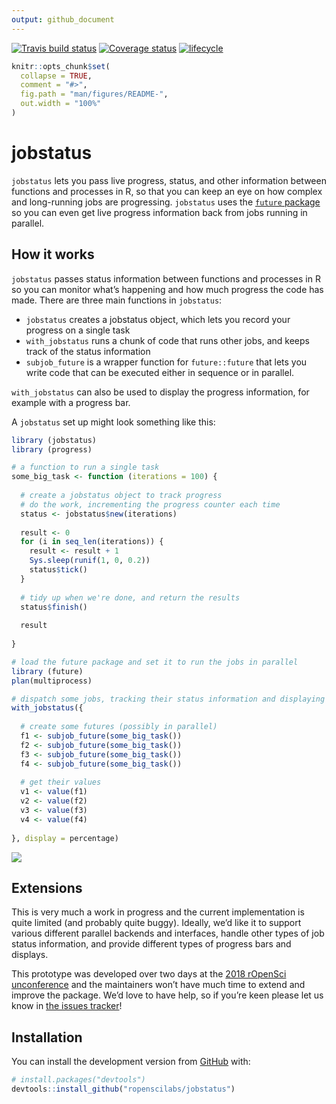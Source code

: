 ```yaml
---
output: github_document
---
```


[![Travis build status](https://travis-ci.org/ropenscilabs/jobstatus.svg?branch=master)](https://travis-ci.org/ropenscilabs/jobstatus)
[![Coverage status](https://codecov.io/gh/ropenscilabs/jobstatus/branch/master/graph/badge.svg)](https://codecov.io/github/ropenscilabs/jobstatus?branch=master)
[![lifecycle](https://img.shields.io/badge/lifecycle-experimental-orange.svg)](https://www.tidyverse.org/lifecycle/#experimental)

<!-- README.md is generated from README.Rmd. Please edit that file -->

```r
knitr::opts_chunk$set(
  collapse = TRUE,
  comment = "#>",
  fig.path = "man/figures/README-",
  out.width = "100%"
)
```
# jobstatus

`jobstatus` lets you pass live progress, status, and other information between functions and processes in R, so that you can keep an eye on how complex and long-running jobs are progressing. `jobstatus` uses the [`future` package](https://cran.r-project.org/package=future) so you can even get live progress information back from jobs running in parallel.

## How it works

`jobstatus` passes status information between functions and processes in R so you can monitor what's happening and how much progress the code has made. There are three main functions in `jobstatus`:

 - `jobstatus` creates a jobstatus object, which lets you record your progress on a single task
 - `with_jobstatus` runs a chunk of code that runs other jobs, and keeps track of the status information
 - `subjob_future` is a wrapper function for `future::future` that lets you write code that can be executed either in sequence or in parallel.
 
`with_jobstatus` can also be used to display the progress information, for example with a  progress bar.
 
A `jobstatus` set up might look something like this:

```r
library (jobstatus)
library (progress)

# a function to run a single task
some_big_task <- function (iterations = 100) {
  
  # create a jobstatus object to track progress
  # do the work, incrementing the progress counter each time
  status <- jobstatus$new(iterations)
  
  result <- 0
  for (i in seq_len(iterations)) {
    result <- result + 1
    Sys.sleep(runif(1, 0, 0.2))
    status$tick()
  }
  
  # tidy up when we're done, and return the results
  status$finish()
  
  result
  
} 

# load the future package and set it to run the jobs in parallel
library (future)
plan(multiprocess)

# dispatch some jobs, tracking their status information and displaying multiple progress bars
with_jobstatus({
  
  # create some futures (possibly in parallel)
  f1 <- subjob_future(some_big_task())
  f2 <- subjob_future(some_big_task())
  f3 <- subjob_future(some_big_task())
  f4 <- subjob_future(some_big_task())
  
  # get their values
  v1 <- value(f1)
  v2 <- value(f2)
  v3 <- value(f3)
  v4 <- value(f4)
  
}, display = percentage)
```
![](figs/percentage_progress.gif)

## Extensions

This is very much a work in progress and the current implementation is quite limited (and probably quite buggy). Ideally, we'd like it to support various different parallel backends and interfaces, handle other types of job status information, and provide different types of progress bars and displays.

This prototype was developed over two days at the [2018 rOpenSci unconference](http://unconf18.ropensci.org/) and the maintainers won't have much time to extend and improve the package. We'd love to have help, so if you're keen please let us know in [the issues tracker](https://github.com/ropenscilabs/jobstatus/issues)!

## Installation

You can install the development version from [GitHub](https://github.com/) with:

``` r
# install.packages("devtools")
devtools::install_github("ropenscilabs/jobstatus")
```

